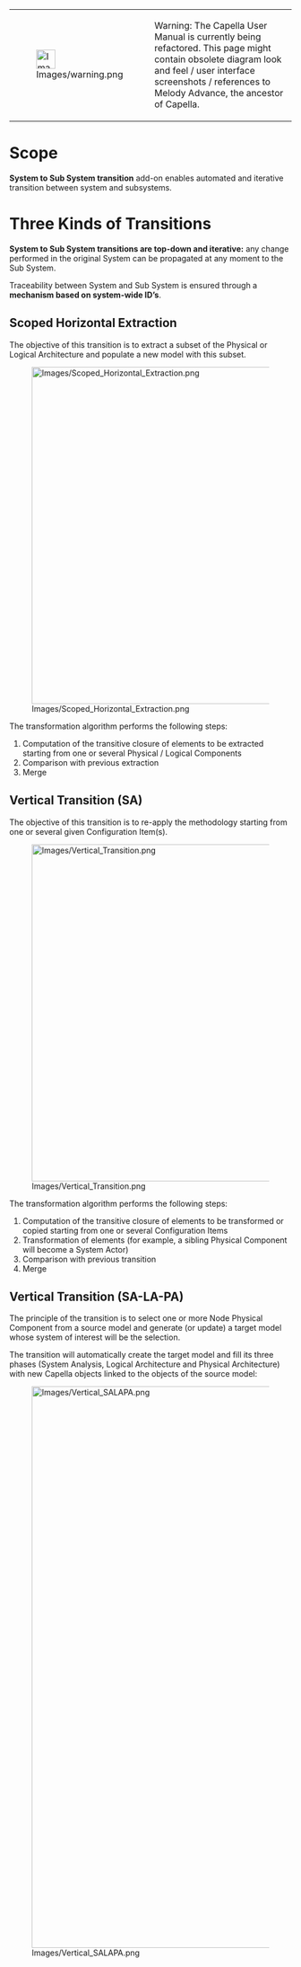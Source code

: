 <!--
  Copyright (c) 2006, 2015 THALES GLOBAL SERVICES.
  All rights reserved. This program and the accompanying materials
  are made available under the terms of the Eclipse Public License v1.0
  which accompanies this distribution, and is available at
  http://www.eclipse.org/legal/epl-v10.html

  Contributors:
       Thales - initial API and implementation
-->

{| border="1"
|-
| [[Image:Images/warning.png|34x34px]] 
| Warning: The Capella User Manual is currently being refactored. This page might contain obsolete diagram look and feel / user interface screenshots / references to Melody Advance, the ancestor of Capella. 
|}  

= Scope = 

'''System to Sub System transition''' add-on enables automated and iterative transition between system and subsystems.

= Three Kinds of Transitions =
 
'''System to Sub System transitions are top-down and iterative:''' any change performed in the original System can be propagated at any moment to the Sub System.
 
Traceability between System and Sub System is ensured through a '''mechanism based on system-wide ID&rsquo;s'''.
 
== Scoped Horizontal Extraction ==

The objective of this transition is to extract a subset of the Physical or Logical Architecture and populate a new model with this subset.

[[Image:Images/Scoped_Horizontal_Extraction.png|600px]]

The transformation algorithm performs the following steps:

# Computation of the transitive closure of elements to be extracted starting from one or several Physical / Logical Components
# Comparison with previous extraction
# Merge

== Vertical Transition (SA) ==

The objective of this transition is to re-apply the methodology starting from one or several given Configuration Item(s). 

[[Image:Images/Vertical_Transition.png|600px]]

The transformation algorithm performs the following steps:

# Computation of the transitive closure of elements to be transformed or copied starting from one or several Configuration Items
# Transformation of elements (for example, a sibling Physical Component will become a System Actor)
# Comparison with previous transition
# Merge

== Vertical Transition (SA-LA-PA) ==

The principle of the transition is to select one or more Node Physical Component from a source model and generate (or update) a target model whose system of interest will be the selection.

The transition will automatically create the target model and fill its three phases (System Analysis, Logical Architecture and Physical Architecture) with new Capella objects linked to the objects of the source model:

[[Image:Images/Vertical_SALAPA.png|1000px]]








